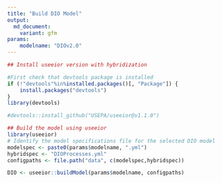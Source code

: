 ```yaml
---
title: "Build DIO Model"
output:
  md_document:
    variant: gfm
params:
    modelname: "DIOv2.0"
---
```



```r

## Install useeior version with hybridization

#First check that devtools package is installed
if (!"devtools"%in%installed.packages()[, "Package"]) {
    install.packages("devtools")
}
library(devtools)

#devtools::install_github("USEPA/useeior@v1.1.0")

## Build the model using useeior
library(useeior)
# Identify the model specifications file for the selected DIO model
modelspec <- paste0(params$modelname, ".yml")
hybridspec <- "DIOProcesses.yml"
configpaths <- file.path("data", c(modelspec,hybridspec))

DIO <- useeior::buildModel(params$modelname, configpaths)



```